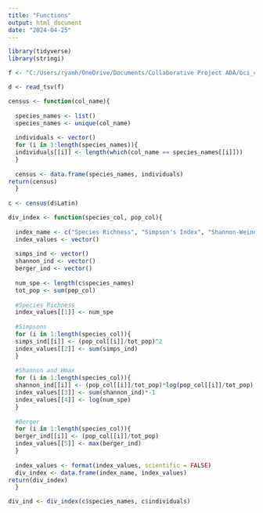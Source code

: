 ```yaml
---
title: "Functions"
output: html_document
date: "2024-04-25"
---
```


```r
library(tidyverse)
library(stringi)
```

```r
f <- "C:/Users/ryanh/OneDrive/Documents/Collaborative Project ADA/bci_census_2010.txt"

d <- read_tsv(f)
```


```r
census <- function(col_name){
 
  species_names <- list()
  species_names <- unique(col_name)
  
  individuals <- vector()
  for (i in 1:length(species_names)){
  individuals[[i]] <- length(which(col_name == species_names[[i]]))
  }
  
  census <- data.frame(species_names, individuals)
return(census)
  }
  
c <- census(d$Latin)
```

```r
div_index <- function(species_col, pop_col){
  
  index_name <- c("Species Richness", "Simpson's Index", "Shannon-Weiner Index", "Shannon Hmax", "Berger-Parker Index")
  index_values <- vector()
  
  simps_ind <- vector()
  shannon_ind <- vector()
  berger_ind <- vector()
  
  num_spe <- length(c$species_names)
  tot_pop <- sum(pop_col)
  
  #Species Richness
  index_values[[1]] <- num_spe
  
  #Simpsons
  for (i in 1:length(species_col)){
  simps_ind[[i]] <- (pop_col[[i]]/tot_pop)^2
  index_values[[2]] <- sum(simps_ind)
  }
  
  #Shannon and Hmax
  for (i in 1:length(species_col)){
  shannon_ind[[i]] <- (pop_col[[i]]/tot_pop)*log(pop_col[[i]]/tot_pop)
  index_values[[3]] <- sum(shannon_ind)*-1
  index_values[[4]] <- log(num_spe)
  }
  
  #Berger
  for (i in 1:length(species_col)){
  berger_ind[[i]] <- (pop_col[[i]]/tot_pop)
  index_values[[5]] <- max(berger_ind)
  }
  
  index_values <- format(index_values, scientific = FALSE)
  div_index <- data.frame(index_name, index_values)
return(div_index)
  }

div_ind <- div_index(c$species_names, c$individuals)
```


